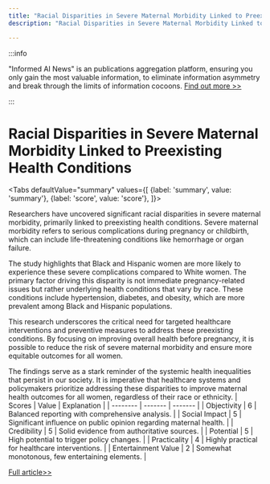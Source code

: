 ```yaml
---
title: "Racial Disparities in Severe Maternal Morbidity Linked to Preexisting Health Conditions"
description: "Racial Disparities in Severe Maternal Morbidity Linked to Preexisting Health Conditions"

---
```



:::info

"Informed AI News" is an publications aggregation platform, ensuring you only gain the most valuable information, to eliminate information asymmetry and break through the limits of information cocoons.  [Find out more >>](/)

:::

# Racial Disparities in Severe Maternal Morbidity Linked to Preexisting Health Conditions


<Tabs
	defaultValue="summary"
	values={[
	{label: 'summary', value: 'summary'},
	{label: 'score', value: 'score'},
]}>
<TabItem value="summary">


Researchers have uncovered significant racial disparities in severe maternal morbidity, primarily linked to preexisting health conditions. Severe maternal morbidity refers to serious complications during pregnancy or childbirth, which can include life-threatening conditions like hemorrhage or organ failure.

The study highlights that Black and Hispanic women are more likely to experience these severe complications compared to White women. The primary factor driving this disparity is not immediate pregnancy-related issues but rather underlying health conditions that vary by race. These conditions include hypertension, diabetes, and obesity, which are more prevalent among Black and Hispanic populations.

This research underscores the critical need for targeted healthcare interventions and preventive measures to address these preexisting conditions. By focusing on improving overall health before pregnancy, it is possible to reduce the risk of severe maternal morbidity and ensure more equitable outcomes for all women.

The findings serve as a stark reminder of the systemic health inequalities that persist in our society. It is imperative that healthcare systems and policymakers prioritize addressing these disparities to improve maternal health outcomes for all women, regardless of their race or ethnicity.
</TabItem>
<TabItem value="score">
	| Scores     | Value   | Explanation |
	| -------- | ------- | ------- |
	| Objectivity  | 6    | Balanced reporting with comprehensive analysis.    |
	| Social Impact | 5     | Significant influence on public opinion regarding maternal health.    |
	| Credibility    | 5    | Solid evidence from authoritative sources.    |
	| Potential    | 5    | High potential to trigger policy changes.    |
	| Practicality    | 4    | Highly practical for healthcare interventions.    |
	| Entertainment Value    | 2    | Somewhat monotonous, few entertaining elements.    |
</TabItem>
</Tabs>

[Full article>>](https://medicalxpress.com/news/2024-07-racial-disparities-severe-maternal-morbidity.html)
